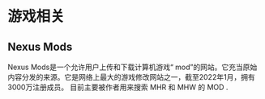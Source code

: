 
# 游戏相关

## Nexus Mods

<AppCard picOrgin="https://lnks.ga/ArHW7p" appName="Nexus Mods" website="https://www.nexusmods.com/" twitter="https://img.shields.io/twitter/follow/NexusSites?style=social">
    Nexus Mods是一个允许用户上传和下载计算机游戏“ mod”的网站。它充当原始内容分发的来源。它是网络上最大的游戏修改网站之一，截至2022年1月，拥有3000万注册成员。
</AppCard>

<Callout>
    目前主要被作者用来搜索 MHR 和 MHW 的 MOD .
</Callout>